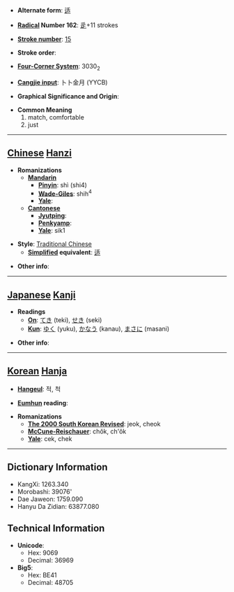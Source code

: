 * '''Alternate form''': [[适]]

* '''[[Wiktionary:Chinese radical index| Radical]] Number 162''': [[Wiktionary:Chinese radical index 辵|辵]]+11 strokes

* '''[[Wiktionary:Chinese total strokes index|Stroke number]]''': [[Wiktionary:Chinese total strokes index 15|15]]

* '''Stroke order''': 

* '''[[Wiktionary:Chinese four corner index|Four-Corner System]]''': 3030<sub>2</sub>

* '''[[Wiktionary:Chinese Cangjie index|Cangjie input]]''': 卜卜金月 (YYCB)

* '''Graphical Significance and Origin''': 

* '''Common Meaning'''
*#match, comfortable
*# just


----

== [[Chinese]] [[Hanzi]] ==

* '''Romanizations'''
** '''[[Mandarin]]'''
*** '''[[Pinyin]]''': shì (shi4)
*** '''[[Wade-Giles]]''': shih<sup>4</sup>
*** '''[[Yale]]''': 
** '''[[Cantonese]]'''
*** '''[[Jyutping]]''':
*** '''[[Penkyamp]]''': 
*** '''[[Yale]]''': sik1

* '''Style''': [[Traditional Chinese]] 
** '''[[Simplified Chinese|Simplified]] equivalent''': [[适]]

* '''Other info''': 

----

== [[Japanese]] [[Kanji]] ==

* '''Readings'''
** '''[[On]]''': [[てき]] (teki), [[せき]] (seki)
** '''[[Kun]]''': [[ゆく]] (yuku), [[かなう]] (kanau), [[まさに]] (masani)

* '''Other info''':  

----

== [[Korean]] [[Hanja]] ==

* '''[[Hangeul]]''': 적, 척

* '''[[Eumhun]] reading''': 

* '''Romanizations'''
** '''[[The 2000 South Korean Revised Romanization|The 2000 South Korean Revised]]''': jeok, cheok
** '''[[McCune-Reischauer]]''': chŏk, ch'ŏk
** '''[[Yale]]''': cek, chek

----

== Dictionary Information ==

* KangXi: 1263.340
* Morobashi: 39076'
* Dae Jaweon: 1759.090
* Hanyu Da Zidian: 63877.080

== Technical Information ==

* '''Unicode''':
** Hex: 9069
** Decimal: 36969
* '''Big5''':
** Hex: BE41
** Decimal: 48705